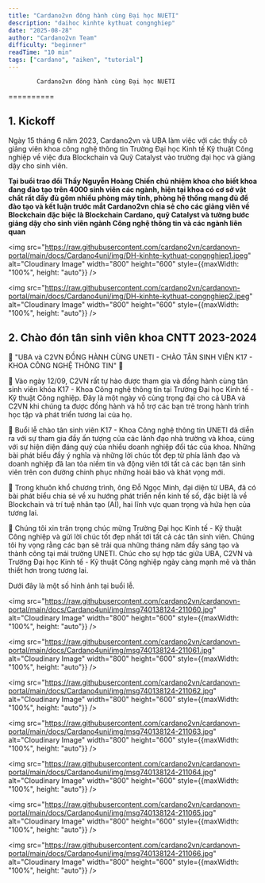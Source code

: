 ```yaml
---
title: "Cardano2vn đông hành cùng Đại học NUETI"
description: "daihoc kinhte kythuat congnghiep"
date: "2025-08-28"
author: "Cardano2vn Team"
difficulty: "beginner"
readTime: "10 min"
tags: ["cardano", "aiken", "tutorial"]
---
```


            Cardano2vn đông hành cùng Đại học NUETI
==========

## 1. Kickoff
Ngày 15 tháng 6 năm 2023, Cardano2vn và UBA làm việc với các thầy cô giảng viên khoa công nghệ thông tin Trường Đại học Kinh tế Kỹ thuật Công nghiệp về việc đưa Blockchain và Quỹ Catalyst vào trường đại học và giảng dậy cho sinh viên.

**Tại buổi trao đổi Thầy Nguyễn Hoàng Chiến chủ nhiệm khoa cho biết khoa đang đào tạo trên 4000 sinh viên các ngành, hiện tại khoa có cơ sở vật chất rất đầy đủ gôm nhiều phòng máy tính, phòng hệ thống mạng đủ để đào tạo và kết luận trước mắt Cardano2vn chia sẻ cho các giảng viên về Blockchain đặc biệc là Blockchain Cardano, quỹ Catalyst và tường bước giảng dậy cho sinh viên ngành Công nghệ thông tin và các ngành liên quan**


<img src="https://raw.githubusercontent.com/cardano2vn/cardanovn-portal/main/docs/Cardano4uni/img/DH-kinhte-kythuat-congnghiep1.jpeg" alt="Cloudinary Image" width="800" height="600" style={{maxWidth: "100%", height: "auto"}} />


<img src="https://raw.githubusercontent.com/cardano2vn/cardanovn-portal/main/docs/Cardano4uni/img/DH-kinhte-kythuat-congnghiep2.jpeg" alt="Cloudinary Image" width="800" height="600" style={{maxWidth: "100%", height: "auto"}} />

## 2. Chào đón tân sinh viên khoa CNTT 2023-2024

🎊 "UBA và C2VN ĐỒNG HÀNH CÙNG UNETI - CHÀO TÂN SINH VIÊN K17 - KHOA CÔNG NGHỆ THÔNG TIN" 🎊

💐 Vào ngày 12/09, C2VN rất tự hào được tham gia và đồng hành cùng tân sinh viên khóa K17 - Khoa Công nghệ thông tin tại Trường Đại học Kinh tế - Kỹ thuật Công nghiệp. Đây là một ngày vô cùng trọng đại cho cả UBA và C2VN khi chúng ta được đồng hành và hỗ trợ các bạn trẻ trong hành trình học tập và phát triển tương lai của họ.

🌷 Buổi lễ chào tân sinh viên K17 - Khoa Công nghệ thông tin UNETI đã diễn ra với sự tham gia đầy ấn tượng của các lãnh đạo nhà trường và khoa, cùng với sự hiện diện đáng quý của nhiều doanh nghiệp đối tác của khoa. Những bài phát biểu đầy ý nghĩa và những lời chúc tốt đẹp từ phía lãnh đạo và doanh nghiệp đã lan tỏa niềm tin và động viên tới tất cả các bạn tân sinh viên trên con đường chinh phục những hoài bão và khát vọng mới.

🌺 Trong khuôn khổ chương trình, ông Đỗ Ngọc Minh, đại diện từ UBA, đã có bài phát biểu chia sẻ về xu hướng phát triển nền kinh tế số, đặc biệt là về Blockchain và trí tuệ nhân tạo (AI), hai lĩnh vực quan trọng và hứa hẹn của tương lai.

🤝 Chúng tôi xin trân trọng chúc mừng Trường Đại học Kinh tế - Kỹ thuật Công nghiệp và gửi lời chúc tốt đẹp nhất tới tất cả các tân sinh viên. Chúng tôi hy vọng rằng các bạn sẽ trải qua những tháng năm đầy sáng tạo và thành công tại mái trường UNETI. Chúc cho sự hợp tác giữa UBA, C2VN và Trường Đại học Kinh tế - Kỹ thuật Công nghiệp ngày càng mạnh mẽ và thân thiết hơn trong tương lai.

Dưới đây là một số hình ảnh tại buổi lễ.

<img src="https://raw.githubusercontent.com/cardano2vn/cardanovn-portal/main/docs/Cardano4uni/img/msg740138124-211060.jpg" alt="Cloudinary Image" width="800" height="600" style={{maxWidth: "100%", height: "auto"}} />


<img src="https://raw.githubusercontent.com/cardano2vn/cardanovn-portal/main/docs/Cardano4uni/img/msg740138124-211061.jpg" alt="Cloudinary Image" width="800" height="600" style={{maxWidth: "100%", height: "auto"}} />


<img src="https://raw.githubusercontent.com/cardano2vn/cardanovn-portal/main/docs/Cardano4uni/img/msg740138124-211062.jpg" alt="Cloudinary Image" width="800" height="600" style={{maxWidth: "100%", height: "auto"}} />


<img src="https://raw.githubusercontent.com/cardano2vn/cardanovn-portal/main/docs/Cardano4uni/img/msg740138124-211063.jpg" alt="Cloudinary Image" width="800" height="600" style={{maxWidth: "100%", height: "auto"}} />


<img src="https://raw.githubusercontent.com/cardano2vn/cardanovn-portal/main/docs/Cardano4uni/img/msg740138124-211064.jpg" alt="Cloudinary Image" width="800" height="600" style={{maxWidth: "100%", height: "auto"}} />


<img src="https://raw.githubusercontent.com/cardano2vn/cardanovn-portal/main/docs/Cardano4uni/img/msg740138124-211065.jpg" alt="Cloudinary Image" width="800" height="600" style={{maxWidth: "100%", height: "auto"}} />

<img src="https://raw.githubusercontent.com/cardano2vn/cardanovn-portal/main/docs/Cardano4uni/img/msg740138124-211066.jpg" alt="Cloudinary Image" width="800" height="600" style={{maxWidth: "100%", height: "auto"}} />



